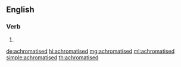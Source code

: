 ==English==

===Verb===
{{head|en|verb form}}

# {{en-past of|achromatise}}

[[de:achromatised]]
[[hi:achromatised]]
[[mg:achromatised]]
[[ml:achromatised]]
[[simple:achromatised]]
[[th:achromatised]]
